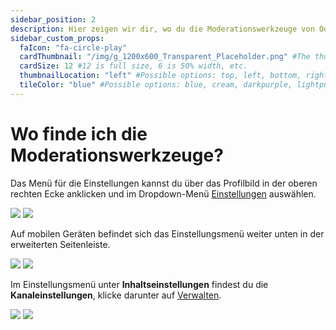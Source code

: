---
sidebar_position: 2
description: Hier zeigen wir dir, wo du die Moderationswerkzeuge von Odysee finden kannst.
sidebar_custom_props:
  faIcon: "fa-circle-play"
  cardThumbnail: "/img/g_1200x600_Transparent_Placeholder.png" #The thumbnail on the category card.
  cardSize: 12 #12 is full size, 6 is 50% width, etc.
  thumbnailLocation: "left" #Possible options: top, left, bottom, right, none
  tileColor: "blue" #Possible options: blue, cream, darkpurple, lightpurple, mauve, orange, pink, none
---

# Wo finde ich die Moderationswerkzeuge? 

Das Menü für die Einstellungen kannst du über das Profilbild in der oberen rechten Ecke anklicken und im Dropdown-Menü [<OdyseeIcon type="cogwheel"/> Einstellungen](https://odysee.com/$/settings) auswählen.

<Image src="/img/de/locate_settings_menu_desktop_dark.png#dark" />
<Image src="/img/de/locate_settings_menu_desktop_light.png#light" />

Auf mobilen Geräten befindet sich das Einstellungsmenü weiter unten in der erweiterten Seitenleiste.

<Image src="/img/de/locate_settings_menu_mobile_dark.png#dark" />
<Image src="/img/de/locate_settings_menu_mobile_light.png#light" />

Im Einstellungsmenü unter **Inhaltseinstellungen** findest du die **Kanaleinstellungen**, klicke darunter auf [<OdyseeIcon type="ChevronRight"/> Verwalten](https://odysee.com/$/settings/creator).

<Image src="/img/de/locate_channel_settings_dark.png#dark" />
<Image src="/img/de/locate_channel_settings_light.png#light" />
